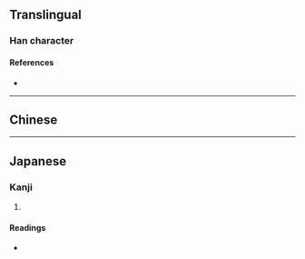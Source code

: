 {{character info/new}}
{{also|唚}}
==Translingual==

===Han character===
{{Han char|rn=30|rad=口|as=04|sn=7|four=|canj=RP,XRP|ids=⿰口心}}

====References====
* {{Han ref|kx=0177.270|dkj=03336|dj=0395.080|hdz=10595.030|uh=5423|ud=21539}}

----

==Chinese==
{{zh-see|唚|sv}}

----

==Japanese==

===Kanji===
{{ja-kanji|grade=|rs=口04}}

# {{defn|lang=ja|sort=口04}}

====Readings====
* {{ja-readings|on=[[しん]] (shin)|kun=}}